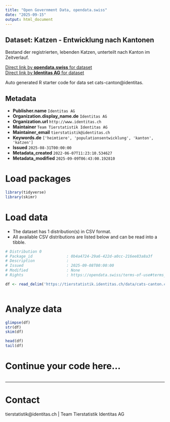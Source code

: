 ```yaml
---
title: "Open Government Data, opendata.swiss"
date: "2025-09-15"
output: html_document
---
```


## Dataset: Katzen - Entwicklung nach Kantonen

Bestand der registrierten, lebenden Katzen, unterteilt nach Kanton im Zeitverlauf. 

[Direct link by **opendata.swiss** for dataset](https://opendata.swiss/de/dataset/katzen-entwicklung-nach-kantonen)<br>
[Direct link by **Identitas AG** for dataset](https://tierstatistik.identitas.ch/)

Auto generated R starter code for data set cats-canton@identitas.

## Metadata

- **Publisher.name** `Identitas AG`
- **Organization.display_name.de** `Identitas AG`
- **Organization.url** `http://www.identitas.ch`
- **Maintainer** `Team Tierstatistik Identitas AG`
- **Maintainer_email** `tierstatistik@identitas.ch`
- **Keywords.de** `['heimtiere', 'populationsentwicklung', 'kanton', 'katzen']`
- **Issued** `2025-08-31T00:00:00`
- **Metadata_created** `2022-06-07T11:23:10.534627`
- **Metadata_modified** `2025-09-09T06:43:00.192810`


# Load packages

```r

library(tidyverse)
library(skimr)

```

# Load data

-   The dataset has 1 distribution(s) in CSV format.
-   All available CSV distributions are listed below and can be read into a tibble.

```r

# Distribution 0
# Package_id               : 0b4a4724-29a6-422d-a0cc-216ee83a8a3f
# Description              : 
# Issued                   : 2025-09-08T00:00:00
# Modified                 : None
# Rights                   : https://opendata.swiss/terms-of-use#terms_by

df <- read_delim('https://tierstatistik.identitas.ch/data/cats-canton.csv')



```

# Analyze data

```r

glimpse(df)
str(df)
skim(df)

head(df)
tail(df)

```

# Continue your code here...

```r

```

------------------------------------------------------------------------

# Contact

tierstatistik@identitas.ch | Team Tierstatistik Identitas AG

